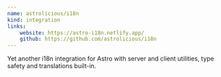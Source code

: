 ```yaml
---
name: astrolicious/i18n
kind: integration
links:
    website: https://astro-i18n.netlify.app/
    github: https://github.com/astrolicious/i18n
---
```


Yet another i18n integration for Astro with server and client utilities, type safety and translations built-in.

